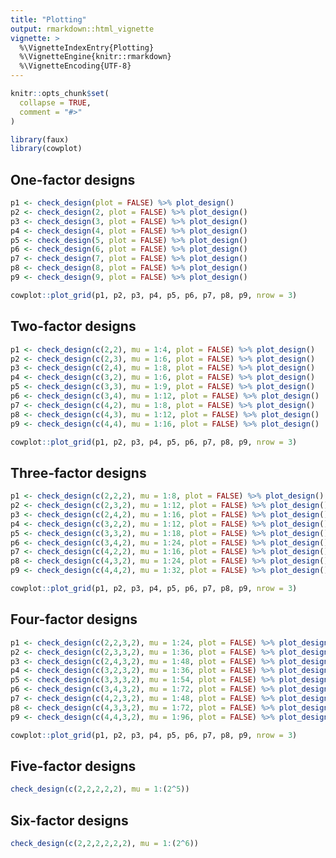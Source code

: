 ```yaml
---
title: "Plotting"
output: rmarkdown::html_vignette
vignette: >
  %\VignetteIndexEntry{Plotting}
  %\VignetteEngine{knitr::rmarkdown}
  %\VignetteEncoding{UTF-8}
---
```


```r
knitr::opts_chunk$set(
  collapse = TRUE,
  comment = "#>"
)
```

```r
library(faux)
library(cowplot)
```


## One-factor designs

```r
p1 <- check_design(plot = FALSE) %>% plot_design()
p2 <- check_design(2, plot = FALSE) %>% plot_design()
p3 <- check_design(3, plot = FALSE) %>% plot_design()
p4 <- check_design(4, plot = FALSE) %>% plot_design()
p5 <- check_design(5, plot = FALSE) %>% plot_design()
p6 <- check_design(6, plot = FALSE) %>% plot_design()
p7 <- check_design(7, plot = FALSE) %>% plot_design()
p8 <- check_design(8, plot = FALSE) %>% plot_design()
p9 <- check_design(9, plot = FALSE) %>% plot_design()

cowplot::plot_grid(p1, p2, p3, p4, p5, p6, p7, p8, p9, nrow = 3)
```

## Two-factor designs

```r
p1 <- check_design(c(2,2), mu = 1:4, plot = FALSE) %>% plot_design()
p2 <- check_design(c(2,3), mu = 1:6, plot = FALSE) %>% plot_design()
p3 <- check_design(c(2,4), mu = 1:8, plot = FALSE) %>% plot_design()
p4 <- check_design(c(3,2), mu = 1:6, plot = FALSE) %>% plot_design()
p5 <- check_design(c(3,3), mu = 1:9, plot = FALSE) %>% plot_design()
p6 <- check_design(c(3,4), mu = 1:12, plot = FALSE) %>% plot_design()
p7 <- check_design(c(4,2), mu = 1:8, plot = FALSE) %>% plot_design()
p8 <- check_design(c(4,3), mu = 1:12, plot = FALSE) %>% plot_design()
p9 <- check_design(c(4,4), mu = 1:16, plot = FALSE) %>% plot_design()

cowplot::plot_grid(p1, p2, p3, p4, p5, p6, p7, p8, p9, nrow = 3)
```

## Three-factor designs

```r
p1 <- check_design(c(2,2,2), mu = 1:8, plot = FALSE) %>% plot_design()
p2 <- check_design(c(2,3,2), mu = 1:12, plot = FALSE) %>% plot_design()
p3 <- check_design(c(2,4,2), mu = 1:16, plot = FALSE) %>% plot_design()
p4 <- check_design(c(3,2,2), mu = 1:12, plot = FALSE) %>% plot_design()
p5 <- check_design(c(3,3,2), mu = 1:18, plot = FALSE) %>% plot_design()
p6 <- check_design(c(3,4,2), mu = 1:24, plot = FALSE) %>% plot_design()
p7 <- check_design(c(4,2,2), mu = 1:16, plot = FALSE) %>% plot_design()
p8 <- check_design(c(4,3,2), mu = 1:24, plot = FALSE) %>% plot_design()
p9 <- check_design(c(4,4,2), mu = 1:32, plot = FALSE) %>% plot_design()

cowplot::plot_grid(p1, p2, p3, p4, p5, p6, p7, p8, p9, nrow = 3)
```

## Four-factor designs

```r
p1 <- check_design(c(2,2,3,2), mu = 1:24, plot = FALSE) %>% plot_design()
p2 <- check_design(c(2,3,3,2), mu = 1:36, plot = FALSE) %>% plot_design()
p3 <- check_design(c(2,4,3,2), mu = 1:48, plot = FALSE) %>% plot_design()
p4 <- check_design(c(3,2,3,2), mu = 1:36, plot = FALSE) %>% plot_design()
p5 <- check_design(c(3,3,3,2), mu = 1:54, plot = FALSE) %>% plot_design()
p6 <- check_design(c(3,4,3,2), mu = 1:72, plot = FALSE) %>% plot_design()
p7 <- check_design(c(4,2,3,2), mu = 1:48, plot = FALSE) %>% plot_design()
p8 <- check_design(c(4,3,3,2), mu = 1:72, plot = FALSE) %>% plot_design()
p9 <- check_design(c(4,4,3,2), mu = 1:96, plot = FALSE) %>% plot_design()

cowplot::plot_grid(p1, p2, p3, p4, p5, p6, p7, p8, p9, nrow = 3)
```

## Five-factor designs

```r
check_design(c(2,2,2,2,2), mu = 1:(2^5))
```

## Six-factor designs

```r
check_design(c(2,2,2,2,2,2), mu = 1:(2^6))
```
